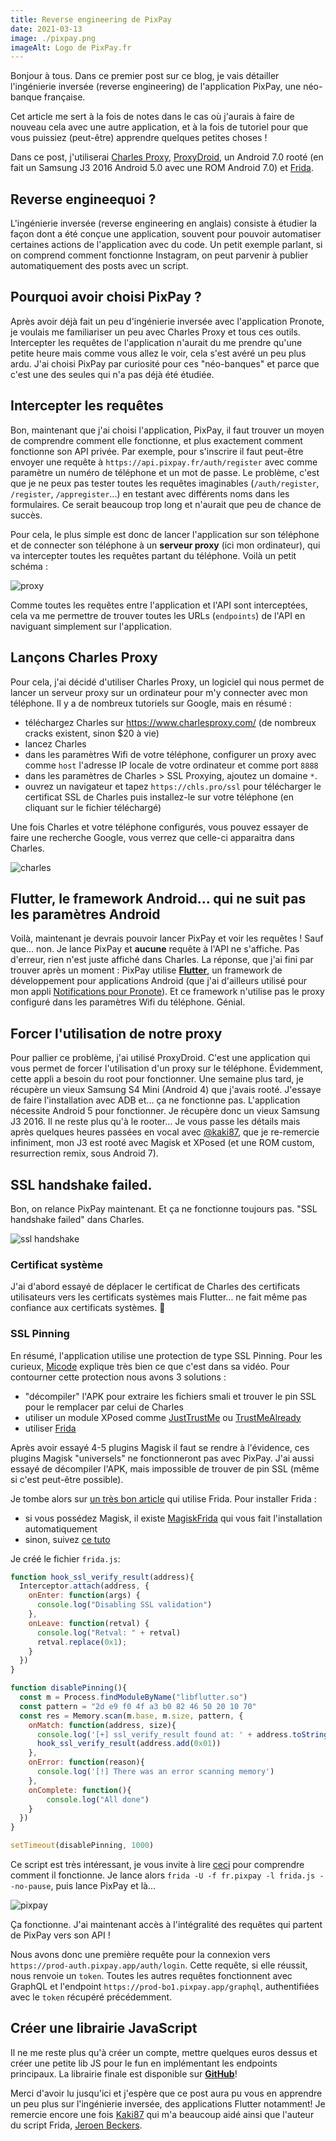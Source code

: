 ```yaml
---
title: Reverse engineering de PixPay
date: 2021-03-13
image: ./pixpay.png
imageAlt: Logo de PixPay.fr
---
```


Bonjour à tous. Dans ce premier post sur ce blog, je vais détailler l'ingénierie inversée (reverse engineering) de l'application PixPay, une néo-banque française.

Cet article me sert à la fois de notes dans le cas où j'aurais à faire de nouveau cela avec une autre application, et à la fois de tutoriel pour que vous puissiez (peut-être) apprendre quelques petites choses !

Dans ce post, j'utiliserai [Charles Proxy](https://charlesproxy.com), [ProxyDroid](https://play.google.com/store/apps/details?id=org.proxydroid), un Android 7.0 rooté (en fait un Samsung J3 2016 Android 5.0 avec une ROM Android 7.0) et [Frida](https://frida.re). 

## Reverse engineequoi ?

L'ingénierie inversée (reverse engineering en anglais) consiste à étudier la façon dont a été conçue une application, souvent pour pouvoir automatiser certaines actions de l'application avec du code. Un petit exemple parlant, si on comprend comment fonctionne Instagram, on peut parvenir à publier automatiquement des posts avec un script.

## Pourquoi avoir choisi PixPay ?

Après avoir déjà fait un peu d'ingénierie inversée avec l'application Pronote, je voulais me familiariser un peu avec Charles Proxy et tous ces outils. Intercepter les requêtes de l'application n'aurait du me prendre qu'une petite heure mais comme vous allez le voir, cela s'est avéré un peu plus ardu. J'ai choisi PixPay par curiosité pour ces "néo-banques" et parce que c'est une des seules qui n'a pas déjà été étudiée.

## Intercepter les requêtes

Bon, maintenant que j'ai choisi l'application, PixPay, il faut trouver un moyen de comprendre comment elle fonctionne, et plus exactement comment fonctionne son API privée. Par exemple, pour s'inscrire il faut peut-être envoyer une requête à `https://api.pixpay.fr/auth/register` avec comme paramètre un numéro de téléphone et un mot de passe. Le problème, c'est que je ne peux pas tester toutes les requêtes imaginables (`/auth/register`, `/register`, `/appregister`...) en testant avec différents noms dans les formulaires. Ce serait beaucoup trop long et n'aurait que peu de chance de succès.

Pour cela, le plus simple est donc de lancer l'application sur son téléphone et de connecter son téléphone à un **serveur proxy** (ici mon ordinateur), qui va intercepter toutes les requêtes partant du téléphone. Voilà un petit schéma :

![proxy](./proxy.png)

Comme toutes les requêtes entre l'application et l'API sont interceptées, cela va me permettre de trouver toutes les URLs (`endpoints`) de l'API en naviguant simplement sur l'application.

## Lançons Charles Proxy

Pour cela, j'ai décidé d'utiliser Charles Proxy, un logiciel qui nous permet de lancer un serveur proxy sur un ordinateur pour m'y connecter avec mon téléphone. Il y a de nombreux tutoriels sur Google, mais en résumé :
* téléchargez Charles sur https://www.charlesproxy.com/ (de nombreux cracks existent, sinon $20 à vie)
* lancez Charles
* dans les paramètres Wifi de votre téléphone, configurer un proxy avec comme `host` l'adresse IP locale de votre ordinateur et comme port `8888`
* dans les paramètres de Charles > SSL Proxying, ajoutez un domaine `*`.
* ouvrez un navigateur et tapez `https://chls.pro/ssl` pour télécharger le certificat SSL de Charles puis installez-le sur votre téléphone (en cliquant sur le fichier téléchargé)

Une fois Charles et votre téléphone configurés, vous pouvez essayer de faire une recherche Google, vous verrez que celle-ci apparaitra dans Charles.

![charles](./charles-google.png)

## Flutter, le framework Android... qui ne suit pas les paramètres Android

Voilà, maintenant je devrais pouvoir lancer PixPay et voir les requêtes ! Sauf que... non. Je lance PixPay et **aucune** requête à l'API ne s'affiche. Pas d'erreur, rien n'est juste affiché dans Charles. La réponse, que j'ai fini par trouver après un moment : PixPay utilise **[Flutter](http://flutter.dev/)**, un framework de développement pour applications Android (que j'ai d'ailleurs utilisé pour mon appli [Notifications pour Pronote](https://github.com/pronote-notifications/pronote-notifications-app)). Et ce framework n'utilise pas le proxy configuré dans les paramètres Wifi du téléphone. Génial.

## Forcer l'utilisation de notre proxy

Pour pallier ce problème, j'ai utilisé ProxyDroid. C'est une application qui vous permet de forcer l'utilisation d'un proxy sur le téléphone. Évidemment, cette appli a besoin du root pour fonctionner. Une semaine plus tard, je récupère un vieux Samsung S4 Mini (Android 4) que j'avais rooté. J'essaye de faire l'installation avec ADB et... ça ne fonctionne pas. L'application nécessite Android 5 pour fonctionner. Je récupère donc un vieux Samsung J3 2016. Il ne reste plus qu'à le rooter... Je vous passe les détails mais après quelques heures passées en vocal avec [@kaki87](https://github.com/kaki87), que je re-remercie infiniment, mon J3 est rooté avec Magisk et XPosed (et une ROM custom, resurrection remix, sous Android 7).

## SSL handshake failed.

Bon, on relance PixPay maintenant. Et ça ne fonctionne toujours pas. "SSL handshake failed" dans Charles.

![ssl handshake](./pixpay-failed.png)

### Certificat système 

J'ai d'abord essayé de déplacer le certificat de Charles des certificats utilisateurs vers les certificats systèmes mais Flutter... ne fait même pas confiance aux certificats systèmes. 🙂

### SSL Pinning

En résumé, l'application utilise une protection de type SSL Pinning. Pour les curieux, [Micode](https://www.youtube.com/watch?v=AzhnqtQKKHM) explique très bien ce que c'est dans sa vidéo. Pour contourner cette protection nous avons 3 solutions :
* "décompiler" l'APK pour extraire les fichiers smali et trouver le pin SSL pour le remplacer par celui de Charles
* utiliser un module XPosed comme [JustTrustMe](https://github.com/Fuzion24/JustTrustMe) ou [TrustMeAlready](https://github.com/ViRb3/TrustMeAlready)
* utiliser [Frida](https://frida.re/)

Après avoir essayé 4-5 plugins Magisk il faut se rendre à l'évidence, ces plugins Magisk "universels" ne fonctionneront pas avec PixPay. J'ai aussi essayé de décompiler l'APK, mais impossible de trouver de pin SSL (même si c'est peut-être possible).

Je tombe alors sur [un très bon article](https://blog.nviso.eu/2019/08/13/intercepting-traffic-from-android-flutter-applications/) qui utilise Frida. Pour installer Frida :
* si vous possédez Magisk, il existe [MagiskFrida](https://github.com/AeonLucid/MagiskFrida) qui vous fait l'installation automatiquement
* sinon, suivez [ce tuto](https://frida.re/docs/android/)

Je créé le fichier `frida.js`:
```js
function hook_ssl_verify_result(address){
  Interceptor.attach(address, {
    onEnter: function(args) {
      console.log("Disabling SSL validation")
    },
    onLeave: function(retval) {
      console.log("Retval: " + retval)
      retval.replace(0x1);
    }
  })
}

function disablePinning(){
  const m = Process.findModuleByName("libflutter.so")
  const pattern = "2d e9 f0 4f a3 b0 82 46 50 20 10 70"
  const res = Memory.scan(m.base, m.size, pattern, {
    onMatch: function(address, size){
      console.log('[+] ssl_verify_result found at: ' + address.toString())
      hook_ssl_verify_result(address.add(0x01))
    }, 
    onError: function(reason){
      console.log('[!] There was an error scanning memory')
    },
    onComplete: function(){
        console.log("All done")
    }
  })
}

setTimeout(disablePinning, 1000)
```

Ce script est très intéressant, je vous invite à lire [ceci](https://blog.nviso.eu/2019/08/13/intercepting-traffic-from-android-flutter-applications/) pour comprendre comment il fonctionne.
Je lance alors `frida -U -f fr.pixpay -l frida.js --no-pause`, puis lance PixPay et là... 

![pixpay](./charles-pixpay.png)

Ça fonctionne. J'ai maintenant accès à l'intégralité des requêtes qui partent de PixPay vers son API !

Nous avons donc une première requête pour la connexion vers `https://prod-auth.pixpay.app/auth/login`. Cette requête, si elle réussit, nous renvoie un `token`. 
Toutes les autres requêtes fonctionnent avec GraphQL et l'endpoint `https://prod-bo1.pixpay.app/graphql`, authentifiées avec le `token` récupéré précédemment.

## Créer une librairie JavaScript

Il ne me reste plus qu'à créer un compte, mettre quelques euros dessus et créer une petite lib JS pour le fun en implémentant les endpoints principaux.
La librairie finale est disponible sur **[GitHub](https://github.com/Androz2091/pixpay-api)**!

Merci d'avoir lu jusqu'ici et j'espère que ce post aura pu vous en apprendre un peu plus sur l'ingénierie inversée, des applications Flutter notamment! Je remercie encore une fois [Kaki87](https://github.com/kaki87) qui m'a beaucoup aidé ainsi que l'auteur du script Frida, [Jeroen Beckers](https://blog.nviso.eu/author/dauntless/).

